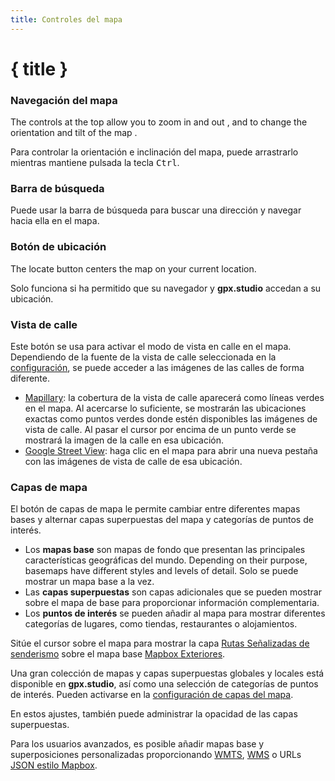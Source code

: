 ```yaml
---
title: Controles del mapa
---
```


<script>
</script>

# { title }

### <Diff size="16" class="inline-block" style="margin-bottom: 2px" /> Navegación del mapa

The controls at the top allow you to zoom in <Plus size="16" class="inline-block" style="margin-bottom: 2px" /> and out <Minus size="16" class="inline-block" style="margin-bottom: 2px" />, and to change the orientation and tilt of the map <Compass size="16" class="inline-block" style="margin-bottom: 2px" />.

<DocsNote>

Para controlar la orientación e inclinación del mapa, puede arrastrarlo mientras mantiene pulsada la tecla <kbd>Ctrl</kbd>.

</DocsNote>

### <Search size="16" class="inline-block" style="margin-bottom: 2px" /> Barra de búsqueda

Puede usar la barra de búsqueda para buscar una dirección y navegar hacia ella en el mapa.

### <LocateFixed size="16" class="inline-block" style="margin-bottom: 2px" /> Botón de ubicación

The locate button centers the map on your current location.

<DocsNote>

Solo funciona si ha permitido que su navegador y <b>gpx.studio</b> accedan a su ubicación.

</DocsNote>

### <PersonStanding size="16" class="inline-block" style="margin-bottom: 2px" /> Vista de calle

Este botón se usa para activar el modo de vista en calle en el mapa.
Dependiendo de la fuente de la vista de calle seleccionada en la [configuración](./menu/settings), se puede acceder a las imágenes de las calles de forma diferente.

- <a href="https://www.mapillary.com/" target="_blank">Mapillary</a>: la cobertura de la vista de calle aparecerá como líneas verdes en el mapa. Al acercarse lo suficiente, se mostrarán las ubicaciones exactas como puntos verdes donde estén disponibles las imágenes de vista de calle. Al pasar el cursor por encima de un punto verde se mostrará la imagen de la calle en esa ubicación.
- <a href="https://www.google.com/streetview/" target="_blank">Google Street View</a>: haga clic en el mapa para abrir una nueva pestaña con las imágenes de vista de calle de esa ubicación.

### <Layers3 size="16" class="inline-block" style="margin-bottom: 2px" /> Capas de mapa

El botón de capas de mapa le permite cambiar entre diferentes mapas bases y alternar capas superpuestas del mapa y categorías de puntos de interés.

- Los **mapas base** son mapas de fondo que presentan las principales características geográficas del mundo.
  Depending on their purpose, basemaps have different styles and levels of detail.
  Solo se puede mostrar un mapa base a la vez.
- Las **capas superpuestas** son capas adicionales que se pueden mostrar sobre el mapa de base para proporcionar información complementaria.
- Los **puntos de interés** se pueden añadir al mapa para mostrar diferentes categorías de lugares, como tiendas, restaurantes o alojamientos.

<div class="flex flex-col items-center">
    <DocsLayers />
    <span class="text-sm text-center mt-2">
        Sitúe el cursor sobre el mapa para mostrar la capa <a href="https://hiking.waymarkedtrails.org" target="_blank">Rutas Señalizadas de senderismo</a> sobre el mapa base <a href="https://www.mapbox.com/maps/outdoors" target="_blank">Mapbox Exteriores</a>.
    </span>
</div>

Una gran colección de mapas y capas superpuestas globales y locales está disponible en **gpx.studio**, así como una selección de categorías de puntos de interés.
Pueden activarse en la [configuración de capas del mapa](./menu/settings).

En estos ajustes, también puede administrar la opacidad de las capas superpuestas.

Para los usuarios avanzados, es posible añadir mapas base y superposiciones personalizadas proporcionando <a href="https://en.wikipedia.org/wiki/Web_Map_Tile_Service" target="_blank">WMTS</a>, <a href="https://en.wikipedia.org/wiki/Web_Map_Service" target="_blank">WMS</a> o URLs <a href="https://docs.mapbox.com/help/glossary/style/" target="_blank">JSON estilo Mapbox</a>.
